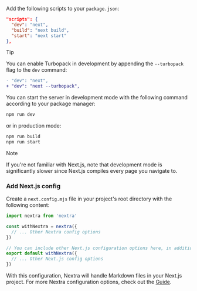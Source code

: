 Add the following scripts to your `package.json`:

```json filename="package.json"
"scripts": {
  "dev": "next",
  "build": "next build",
  "start": "next start"
},
```

> [!TIP]
>
> You can enable Turbopack in development by appending the `--turbopack` flag to
> the `dev` command:
>
> ```diff filename="package.json"
> - "dev": "next",
> + "dev": "next --turbopack",
> ```

You can start the server in development mode with the following command
according to your package manager:

```sh npm2yarn
npm run dev
```

or in production mode:

```sh npm2yarn
npm run build
npm run start
```

> [!NOTE]
>
> If you're not familiar with Next.js, note that development mode is
> significantly slower since Next.js compiles every page you navigate to.

### Add Next.js config

Create a `next.config.mjs` file in your project's root directory with the
following content:

```js filename="next.config.mjs"
import nextra from 'nextra'

const withNextra = nextra({
  // ... Other Nextra config options
})

// You can include other Next.js configuration options here, in addition to Nextra settings:
export default withNextra({
  // ... Other Next.js config options
})
```

With this configuration, Nextra will handle Markdown files in your Next.js
project. For more Nextra configuration options, check out the
[Guide](/docs/guide).
